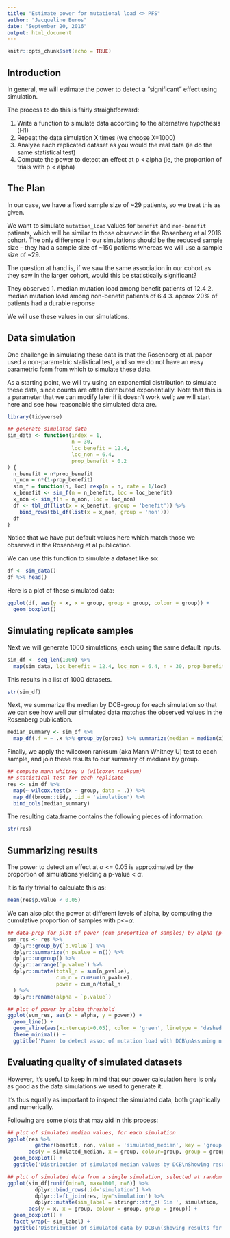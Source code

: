 ```yaml
---
title: "Estimate power for mutational load <> PFS"
author: "Jacqueline Buros"
date: "September 20, 2016"
output: html_document
---
```


```r
knitr::opts_chunk$set(echo = TRUE)
```

## Introduction

In general, we will estimate the power to detect a "significant" effect 
using simulation.

The process to do this is fairly straightforward:

1. Write a function to simulate data according to the alternative hypothesis (H1)
2. Repeat the data simulation X times (we choose X=1000)
3. Analyze each replicated dataset as you would the real data (ie do the same statistical test)
4. Compute the power to detect an effect at p < alpha (ie, the proportion of trials with p < alpha)

## The Plan

In our case, we have a fixed sample size of ~29 patients, so we treat this as given.

We want to simulate `mutation_load` values for `benefit` and `non-benefit` patients, which will be similar to those observed in the Rosenberg et al 2016 cohort. The only difference in our simulations should be the reduced sample size -- they had a sample size of ~150 patients whereas we will use a sample size of ~29.

The question at hand is, if we saw the same association in our cohort as they saw in the larger cohort, would this be statistically significant?

They observed 
  1. median mutation load among benefit patients of 12.4
  2. median mutation load among non-benefit patients of 6.4
  3. approx 20% of patients had a durable reponse

We will use these values in our simulations.

## Data simulation

One challenge in simulating these data is that the Rosenberg et al. paper used a non-parametric statistical test, and so we do not have an easy parametric form from which to simulate these data. 

As a starting point, we will try using an exponential distribution to simulate these data, since counts are often distributed exponentially. Note that this is a parameter that we can modify later if it doesn't work well; we will start here and see how reasonable the simulated data are.

```r
library(tidyverse)

## generate simulated data 
sim_data <- function(index = 1, 
                     n = 30,
                     loc_benefit = 12.4,
                     loc_non = 6.4,
                     prop_benefit = 0.2
) {
  n_benefit = n*prop_benefit
  n_non = n*(1-prop_benefit)
  sim_f = function(n, loc) rexp(n = n, rate = 1/loc)
  x_benefit <- sim_f(n = n_benefit, loc = loc_benefit)
  x_non <- sim_f(n = n_non, loc = loc_non)
  df <- tbl_df(list(x = x_benefit, group = 'benefit')) %>%
    bind_rows(tbl_df(list(x = x_non, group = 'non')))
  df
}
```

Notice that we have put default values here which match those we observed in the Rosenberg et al publication.

We can use this function to simulate a dataset like so:

```r
df <- sim_data()
df %>% head()
```

Here is a plot of these simulated data:
```r
ggplot(df, aes(y = x, x = group, group = group, colour = group)) +
  geom_boxplot()
```

## Simulating replicate samples

Next we will generate 1000 simulations, each using the same default inputs.

```r
sim_df <- seq_len(1000) %>%
  map(sim_data, loc_benefit = 12.4, loc_non = 6.4, n = 30, prop_benefit = 0.19) 
```

This results in a list of 1000 datasets.

```r
str(sim_df)
```

Next, we summarize the median by DCB-group for each simulation so that we can see how well our simulated data matches the observed values in the Rosenberg publication.

```r
median_summary <- sim_df %>%
  map_df(.f = ~ .x %>% group_by(group) %>% summarize(median = median(x)) %>% ungroup() %>% spread(key = group, value = median))
```

Finally, we apply the wilcoxon ranksum (aka Mann Whitney U) test to each sample, and join these results to our summary of medians by group.

```r
## compute mann whitney u (wilcoxon ranksum) 
## statistical test for each replicate
res <- sim_df %>%
  map(~ wilcox.test(x ~ group, data = .)) %>%
  map_df(broom::tidy, .id = 'simulation') %>%
  bind_cols(median_summary)
```

The resulting data.frame contains the following pieces of information:

```r
str(res)
```

## Summarizing results

The power to detect an effect at $\alpha$ <= 0.05 is approximated by the proportion of simulations yielding a p-value < $\alpha$.

It is fairly trivial to calculate this as:

```r
mean(res$p.value < 0.05)
```

We can also plot the power at different levels of alpha, by computing the cumulative proportion of samples with p<=$\alpha$.

```r
## data-prep for plot of power (cum proportion of samples) by alpha (p-value threshold)
sum_res <- res %>%
  dplyr::group_by(`p.value`) %>%
  dplyr::summarize(n_pvalue = n()) %>%
  dplyr::ungroup() %>%
  dplyr::arrange(`p.value`) %>%
  dplyr::mutate(total_n = sum(n_pvalue),
                cum_n = cumsum(n_pvalue),
                power = cum_n/total_n
  ) %>%
  dplyr::rename(alpha = `p.value`)

## plot of power by alpha threshold
ggplot(sum_res, aes(x = alpha, y = power)) + 
  geom_line() + 
  geom_vline(aes(xintercept=0.05), color = 'green', linetype = 'dashed') +
  theme_minimal() +
  ggtitle('Power to detect assoc of mutation load with DCB\nAssuming n = 30, prop = 0.3, and medians = 12.4 vs 6.4')
```

## Evaluating quality of simulated datasets

However, it's useful to keep in mind that our power calculation here is only as good as the data simulations we used to generate it.

It's thus equally as important to inspect the simulated data, both graphically and numerically.

Following are some plots that may aid in this process:

```r
## plot of simulated median values, for each simulation
ggplot(res %>% 
         gather(benefit, non, value = 'simulated_median', key = 'group'),
       aes(y = simulated_median, x = group, colour=group, group = group)) + 
  geom_boxplot() +
  ggtitle('Distribution of simulated median values by DCB\nShowing results for n=1000 simulations')
```

```r
## plot of simulated data from a single simulation, selected at random
ggplot(sim_df[runif(min=0, max=1000, n=6)] %>% 
         dplyr::bind_rows(.id='simulation') %>%
         dplyr::left_join(res, by='simulation') %>%
         dplyr::mutate(sim_label = stringr::str_c('Sim ', simulation, ' (p = ', format.pval(`p.value`, digits = 2), ')')),
       aes(y = x, x = group, colour = group, group = group)) + 
  geom_boxplot() +
  facet_wrap(~ sim_label) +
  ggtitle('Distribution of simulated data by DCB\n(showing results for 6 simulations selected at random)')
```

